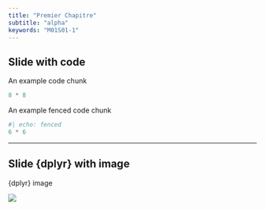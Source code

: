 ```yaml
---
title: "Premier Chapitre"
subtitle: "alpha"
keywords: "M01S01-1"
---
```


## Slide with code

An example code chunk

```r
8 * 8
```

An example fenced code chunk

```r
#| echo: fenced
6 * 6
```

---

## Slide {dplyr} with image

{dplyr} image

![](img/logo_1.png)